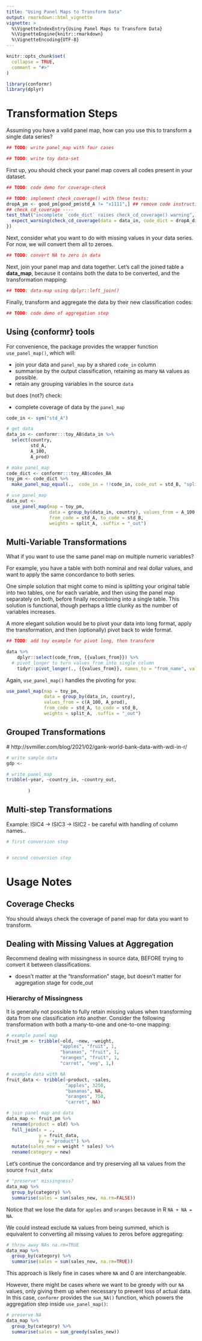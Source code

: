 ```yaml
---
title: "Using Panel Maps to Transform Data"
output: rmarkdown::html_vignette
vignette: >
  %\VignetteIndexEntry{Using Panel Maps to Transform Data}
  %\VignetteEngine{knitr::rmarkdown}
  %\VignetteEncoding{UTF-8}
---
```


```r
knitr::opts_chunk$set(
  collapse = TRUE,
  comment = "#>"
)
```

```r
library(conformr)
library(dplyr)
```

# Transformation Steps

Assuming you have a valid panel map, how can you use this to transform a single data series?

```r
## TODO: write panel_map with four cases

## TODO: write toy data-set

```

First up, you should check your panel map covers all codes present in your dataset.

```r
## TODO: code demo for coverage-check

```

<!-- CH: should the coverage step generate placeholder instruction for missing categories?-->

```r
## TODO: implement check_coverage() with these tests:
dropA_pm <- good_pm[good_pm$std_A != "x1111",] ## remove code instruction
## check_cd_coverage ----
test_that("incomplete `code_dict` raises check_cd_coverage() warning", {
  expect_warning(check_cd_coverage(data = data_in, code_dict = dropA_dict, code_in = "std_A"))
})
```


Next, consider what you want to do with missing values in your data series. For now, we will convert them all to zeroes.

```r
## TODO: convert NA to zero in data
```

Next, join your panel map and data together. Let's call the joined table a **data_map**, because it contains both the data to be converted, and the transformation mapping:

```r
## TODO: data-map using dplyr::left_join()
```

```{=html}
<!-- What is best practice? 
maybe : `left_join(x = data_in, y = panel_map)`?
-   ignores any extra code_in in the code map that don't appear in data_in
-   doesn't lose any data if some code_in is missing from code map -- just fills in NA for code_out
-->
```
Finally, transform and aggregate the data by their new classification codes:

```r
## TODO: code demo of aggregation step
```

## Using {conformr} tools

For convenience, the package provides the wrapper function `use_panel_map()`, which will:

-   join your data and `panel_map` by a shared `code_in` column
-   summarise by the output classification, retaining as many `NA` values as possible. <!-- add link to bottom section? -->
-   retain any grouping variables in the source `data`

but does (not?) check:

-   complete coverage of data by the `panel_map`

```{=html}
<!--
CH: add note on coverage 
// provide check_coverage() as a utility,
// have use_panel_map() warn if any code/value in rows couldn't be matched
-->
```

```r
code_in <- sym("std_A")

# get data
data_in <- conformr:::toy_AB$data_in %>%
  select(country, 
         std_A,
         A_100,
         A_prod)

# make panel_map
code_dict <- conformr:::toy_AB$codes_BA
toy_pm <- code_dict %>% 
  make_panel_map_equal(.,  code_in = !!code_in, code_out = std_B, "split_A")

# use panel_map
data_out <-
  use_panel_map(map = toy_pm,
                data = group_by(data_in, country), values_from = A_100,
                from_code = std_A, to_code = std_B,
                weights = split_A, .suffix = "_out")
```
## Multi-Variable Transformations

What if you want to use the same panel map on multiple numeric variables?

For example, you have a table with both nominal and real dollar values, and want to apply the same concordance to both series.

One simple solution that might come to mind is splitting your original table into two tables, one for each variable, and then using the panel map separately on both, before finally recombining into a single table. This solution is functional, though perhaps a little clunky as the number of variables increases.

A more elegant solution would be to pivot your data into long format, apply the transformation, and then (optionally) pivot back to wide format.

```r
## TODO: add toy example for pivot long, then transform

data %>%
    dplyr::select(code_from, {{values_from}}) %>%
  # pivot_longer to turn values_from into single column
    tidyr::pivot_longer(., {{values_from}}, names_to = "from_name", values_to = "value_in")

```

Again, `use_panel_map()` handles the pivoting for you:
```r
use_panel_map(map = toy_pm,
              data = group_by(data_in, country), 
              values_from = c(A_100, A_prod),
              from_code = std_A, to_code = std_B,
              weights = split_A, .suffix = "_out")
```


## Grouped Transformations

<!--# TODO: Example of how to use multi-column key instead of "code_in"; e.g. unique panel map for each country or year? -->

<!--# CH: related to grouped panel_maps? -->

  # http://svmiller.com/blog/2021/02/gank-world-bank-data-with-wdi-in-r/

```r
# write sample data
gdp <- 

# write panel_map
tribble(~year, ~country_in, ~country_out,
        
        )


```

## Multi-step Transformations

Example: ISIC4 -> ISIC3 -> ISIC2
-   be careful with handling of column names..

<!--# TODO: write motivation/example -->

<!--# TODO: include demo code -->
```r
# first conversion step


# second conversion step
```

# Usage Notes

## Coverage Checks

You should always check the coverage of panel map for data you want to transform.

<!--# TODO: insert demo of coverage check fnc -->

## Dealing with Missing Values at Aggregation

Recommend dealing with missingness in source data, BEFORE trying to convert it between classifications.

<!--# TODO: explain the issue, and how conformr handles it -->

-   doesn't matter at the "transformation" stage, but doesn't matter for aggregation stage for code_out

<!-- CH: need to add more detail about what each stage is, and how missingness impacts dataset creation -->

### Hierarchy of Missingness

It is generally not possible to fully retain missing values when transforming data from one classification into another. Consider the following transformation with both a many-to-one and one-to-one mapping:

```r
# example panel map
fruit_pm <- tribble(~old, ~new, ~weight,
                    "apples", "fruit", 1,
                    "bananas", "fruit", 1,
                    "oranges", "fruit", 1,
                    "carrot", "veg", 1,)

# example data with NA
fruit_data <- tribble(~product, ~sales,
                      "apples", 3250,
                      "bananas", NA,
                      "oranges", 750,
                      "carrot", NA)

# join panel map and data
data_map <- fruit_pm %>%
  rename(product = old) %>%
  full_join(x = ., 
            y = fruit_data,
            by = "product") %>%
  mutate(sales_new = weight * sales) %>%
  rename(category = new)
```

Let's continue the concordance and try preserving all `NA` values from the source `fruit_data`:

```r
# "preserve" missingness?
data_map %>%
  group_by(category) %>%
  summarise(sales = sum(sales_new, na.rm=FALSE))
```

Notice that we lose the data for `apples` and `oranges` because in R `NA + NA = NA`.

We could instead exclude `NA` values from being summed, which is equivalent to converting all missing values to zeros before aggregating:

```r
# throw away NAs na.rm=TRUE
data_map %>%
  group_by(category) %>%
  summarise(sales = sum(sales_new, na.rm=TRUE))
```

This approach is likely fine in cases where `NA` and 0 are interchangeable.

However, there might be cases where we want to be greedy with our `NA` values, only giving them up when necessary to prevent loss of actual data. In this case, `conformr` provides the `sum_NA()` function, which powers the aggregation step inside `use_panel_map()`:

```r
# preserve NA 
data_map %>%
  group_by(category) %>%
  summarise(sales = sum_greedy(sales_new))
```
